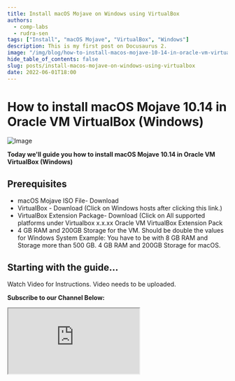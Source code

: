 ```yaml
---
title: Install macOS Mojave on Windows using VirtualBox
authors:
  - comp-labs
  - rudra-sen
tags: ["Install", "macOS Mojave", "VirtualBox", "Windows"]
description: This is my first post on Docusaurus 2.
image: "/img/blog/how-to-install-macos-mojave-10-14-in-oracle-vm-virtualbox-windows.jpg"
hide_table_of_contents: false
slug: posts/install-macos-mojave-on-windows-using-virtualbox
date: 2022-06-01T18:00
---
```


# How to install macOS Mojave 10.14 in Oracle VM VirtualBox (Windows)

![Image](/img/blog/how-to-install-macos-mojave-10-14-in-oracle-vm-virtualbox-windows.jpg)

**Today we'll guide you how to install macOS Mojave 10.14 in Oracle VM VirtualBox (Windows)**

<!-- truncate -->

## Prerequisites

- macOS Mojave ISO File- Download
- VirtualBox - Download (Click on Windows hosts after clicking this link.)
- VirtualBox Extension Package- Download (Click on All supported platforms under Virtualbox x.x.xx Oracle VM VirtualBox Extension Pack
- 4 GB RAM and 200GB Storage for the VM. Should be double the values for Windows System Example: You have to be with 8 GB RAM and Storage more than 500 GB. 4 GB RAM and 200GB Storage for macOS.

## Starting with the guide...

Watch Video for Instructions.
Video needs to be uploaded.

**Subscribe to our Channel Below:**

<iframe
  src="https://complabs.in/html/subscribe.html"
  title="Subscribe Comp Labs"
  height="150"
></iframe>
